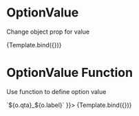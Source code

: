 


<Meta title="Components/CheckGroup/OptionValue" component={VvCheckGroup} />

# OptionValue

Change object prop for value

<Canvas>
	<Story
		name="OptionValue - string"
		args={{
			name: 'vv-group-options-value-string',
			options: [
				{ qta: 1, label: 'Option 1' },
				{ qta: 2, label: 'Option 2' },
				{ qta: 3, label: 'Option 3' }
			],
			optionValue: 'qta'
		}}>
		{Template.bind({})}
	</Story>
</Canvas>

# OptionValue Function

Use function to define option value

<Canvas>
	<Story
		name="OptionValue - function"
		args={{
			name: 'vv-group-options-value-function',
			options: [
				{ qta: 1, label: 'Option 1' },
				{ qta: 2, label: 'Option 2' },
				{ qta: 3, label: 'Option 3' }
			],
			optionValue: (o) => `${o.qta}_${o.label}`
		}}>
		{Template.bind({})}
	</Story>
</Canvas>
